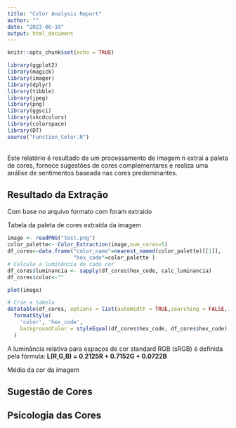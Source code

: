 ```yaml
---
title: "Color Analysis Report"
author: ""
date: "2023-06-19"
output: html_document
---
```


```r
knitr::opts_chunk$set(echo = TRUE)

library(ggplot2)
library(magick)
library(imager)
library(dplyr)
library(tibble)
library(jpeg)
library(png)
library(ggsci)
library(xkcdcolors)
library(colorspace)
library(DT)
source("Function_Color.R")
```
<br>
Este relatório é resultado de um processamento de imagem n extrai a paleta de cores, fornece sugestões de cores complementares e realiza uma análise de sentimentos baseada nas cores predominantes.
<br>

## Resultado da Extração

Com base no arquivo  formato com foram extraido


Tabela da paleta de cores extraída da imagem

```r
image <- readPNG("test.png")
color_palette<- Color_Extraction(image,num_cores=5)
df_cores<-data.frame("color_name"=nearest_named(color_palette)[[1]],
                     "hex_code"=color_palette )
# Calcule a luminância de cada cor
df_cores$luminancia <- sapply(df_cores$hex_code, calc_luminancia)
df_cores$color<-""
```

```r
plot(image)
```



```r
# Crie a tabela
datatable(df_cores, options = list(autoWidth = TRUE,searching = FALSE,info = FALSE,paging=FALSE),rownames = FALSE) %>% 
  formatStyle(
    'color', 'hex_code',
    backgroundColor = styleEqual(df_cores$hex_code, df_cores$hex_code)
  )
```
A luminância relativa para espaços de cor standard RGB (sRGB) é definida pela fórmula: **L(R,G,B) = 0.2125R + 0.7152G + 0.0722B**

Média da cor da imagem


## Sugestão de Cores


## Psicologia das Cores

